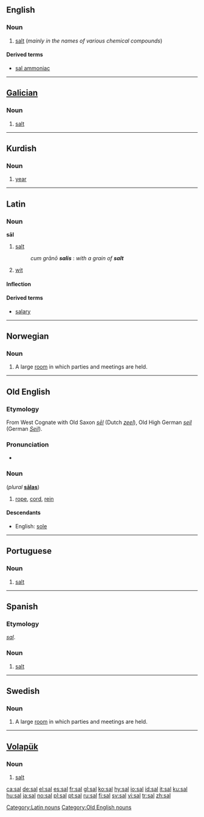 {{see|Sal|șal}}
==English==

===Noun===
{{en-noun|-}}

# {{context|chemistry|obsolete}} [[salt]] (''mainly in the names of various chemical compounds'')

====Derived terms====
*[[sal ammoniac]]

----

==[[Galician]]==

===Noun===
{{infl|gl|noun}}

# [[salt]]

----

==Kurdish==

===Noun===
{{infl|tr|noun|gender=f}}

# [[year]]

----

==Latin==

===Noun===
'''sāl''' {{m}}

# [[salt]]
#: ''cum grānō '''salis''''' : ''with a grain of '''salt'''''
# [[wit]]

====Inflection====
{{ladecl3}}
{{la-decl-3rd|M|sāl|sal}}

====Derived terms====
* [[salary]]

[[Category:Latin nouns]]

----

==Norwegian==

===Noun===
{{no-noun-m1|sal}}

# A large [[room]] in which parties and meetings are held.

----

==Old English==

===Etymology===
From West {{Ger.|ang}} Cognate with Old Saxon ''[[sel|sēl]]'' (Dutch ''[[zeel]]''), Old High German ''[[seil]]'' (German ''[[Seil]]'').

===Pronunciation===
*{{IPA|/sɑːl/}}

===Noun===
{{Latinx|'''sāl'''}} {{m}} (''plural'' '''[[salas|sālas]]''')

# [[rope]], [[cord]], [[rein]]

====Descendants====
*English: [[sole]]

[[Category:Old English nouns]]

----

==Portuguese==

===Noun===
{{infl|pt|noun}}

# [[salt]]

----

==Spanish==

===Etymology===
{{L.|es}} ''[[sal#Latin|sal]]''.

===Noun===
{{infl|es|noun|gender=f}}

# [[salt]]

----

==Swedish==
{{sv-noun|gender=Common|sal|salen|salar|salarna|sals|salens|salars|salarnas}}

===Noun===
{{infl|sv|noun}}

# A large [[room]] in which parties and meetings are held.

----

==[[Volapük]]==

===Noun===
{{infl|vo|noun}}

# [[salt]]

[[ca:sal]]
[[de:sal]]
[[el:sal]]
[[es:sal]]
[[fr:sal]]
[[gl:sal]]
[[ko:sal]]
[[hy:sal]]
[[io:sal]]
[[id:sal]]
[[it:sal]]
[[ku:sal]]
[[hu:sal]]
[[ja:sal]]
[[no:sal]]
[[pl:sal]]
[[pt:sal]]
[[ru:sal]]
[[fi:sal]]
[[sv:sal]]
[[vi:sal]]
[[tr:sal]]
[[zh:sal]]